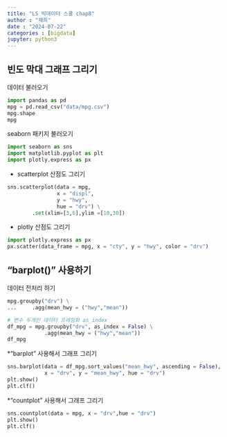```yaml
---
title: "LS 빅데이터 스쿨 chap8"
author : "재희"
date : "2024-07-22"
categories : [bigdata]
jupyter: python3
---
```

## 빈도 막대 그래프 그리기

데이터 불러오기 
```python
import pandas as pd
mpg = pd.read_csv("data/mpg.csv")
mpg.shape
mpg
```

seaborn 패키지 불러오기 

```python
import seaborn as sns
import matplotlib.pyplot as plt
import plotly.express as px
```

* scatterplot 산점도 그리기

```python
sns.scatterplot(data = mpg,
                x = "displ",
                y = "hwy",
                hue = "drv") \
        .set(xlim=[3,6],ylim =[10,30])
```

* plotly 산점도 그리기

```python
import plotly.express as px
px.scatter(data_frame = mpg, x = "cty", y = "hwy", color = "drv")
```
## "barplot()" 사용하기

데이터 전처리 하기

```python
mpg.groupby("drv") \
...     .agg(mean_hwy = ("hwy","mean"))

# 변수 두개인 데이터 프레임화 as_index
df_mpg = mpg.groupby("drv", as_index = False) \
            .agg(mean_hwy = ("hwy","mean"))
df_mpg
```

*"barplot" 사용해서 그래프 그리기 

```python
sns.barplot(data = df_mpg.sort_values("mean_hwy", ascending = False),
            x = "drv", y = "mean_hwy", hue = "drv")
plt.show()
plt.clf()
```

*"countplot" 사용해서 그래프 그리기 

```python
sns.countplot(data = mpg, x = "drv",hue = "drv")
plt.show()
plt.clf()
```

